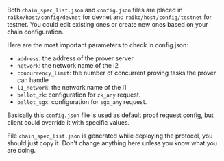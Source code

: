 Both `chain_spec_list.json` and `config.json` files are placed in `raiko/host/config/devnet` for devnet and `raiko/host/config/testnet` for testnet.
You could edit existing ones or create new ones based on your chain configuration.

Here are the most important parameters to check in config.json:

- `address`: the address of the prover server
- `network`: the network name of the l2
- `concurrency_limit`: the number of concurrent proving tasks the prover can handle
- `l1_network`: the network name of the l1
- `ballot_zk`: configuration for `zk_any` request.
- `ballot_sgx`: configuration for `sgx_any` request.

Basically this `config.json` file is used as default proof request config, but client could override it with specific values.

File `chain_spec_list.json` is generated while deploying the protocol, you should just copy it. Don't change anything here unless you know what you are doing.
